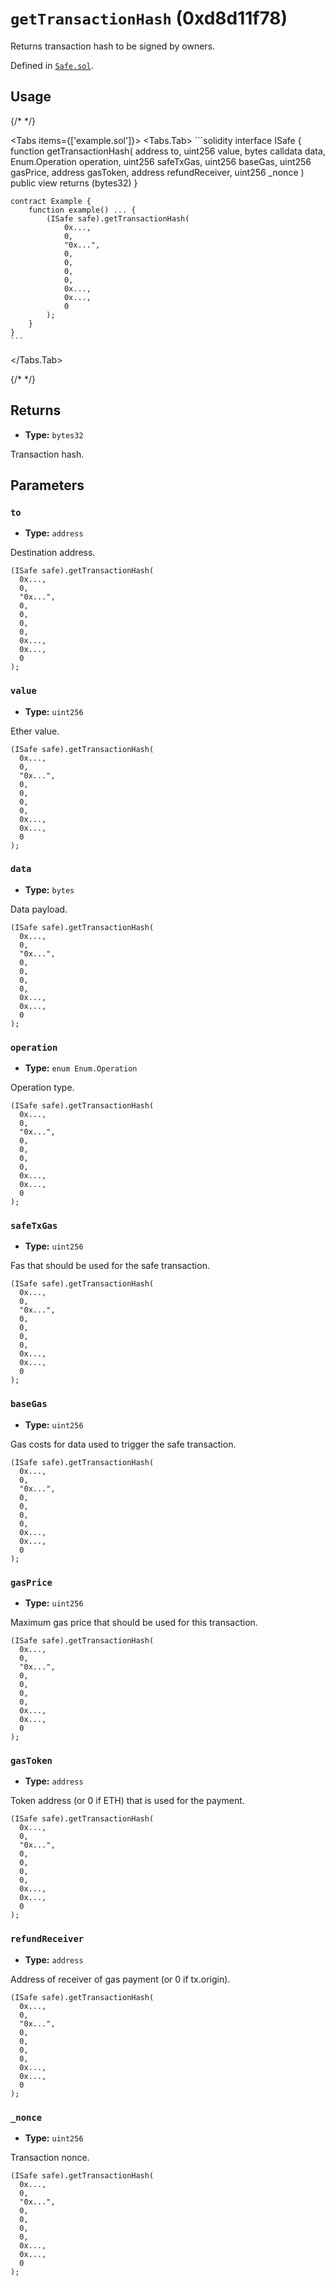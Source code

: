 



# `getTransactionHash` (0xd8d11f78)



Returns transaction hash to be signed by owners.




Defined in [`Safe.sol`](https://github.com/safe-global/safe-smart-account/tree/v1.4.1/contracts/Safe.sol#L427).


## Usage

{/* <!-- vale off --> */}

<Tabs items={['example.sol']}>
  <Tabs.Tab>
    ```solidity
    interface ISafe {
        function getTransactionHash(
            address to,
            uint256 value,
            bytes calldata data,
            Enum.Operation operation,
            uint256 safeTxGas,
            uint256 baseGas,
            uint256 gasPrice,
            address gasToken,
            address refundReceiver,
            uint256 _nonce
        ) public view returns (bytes32)
    }

    contract Example {
        function example() ... {
            (ISafe safe).getTransactionHash(
                0x...,
                0,
                "0x...",
                0,
                0,
                0,
                0,
                0x...,
                0x...,
                0
            );
        }
    }
    ```
  </Tabs.Tab>
</Tabs>

{/* <!-- vale on --> */}

## Returns



  - **Type:** `bytes32`

  Transaction hash.




## Parameters

### `to`

  - **Type:** `address`

  Destination address.

  ```solidity focus=2
  (ISafe safe).getTransactionHash(
    0x...,
    0,
    "0x...",
    0,
    0,
    0,
    0,
    0x...,
    0x...,
    0
  );
  ```


### `value`

  - **Type:** `uint256`

  Ether value.

  ```solidity focus=3
  (ISafe safe).getTransactionHash(
    0x...,
    0,
    "0x...",
    0,
    0,
    0,
    0,
    0x...,
    0x...,
    0
  );
  ```


### `data`

  - **Type:** `bytes`

  Data payload.

  ```solidity focus=4
  (ISafe safe).getTransactionHash(
    0x...,
    0,
    "0x...",
    0,
    0,
    0,
    0,
    0x...,
    0x...,
    0
  );
  ```


### `operation`

  - **Type:** `enum Enum.Operation`

  Operation type.

  ```solidity focus=5
  (ISafe safe).getTransactionHash(
    0x...,
    0,
    "0x...",
    0,
    0,
    0,
    0,
    0x...,
    0x...,
    0
  );
  ```


### `safeTxGas`

  - **Type:** `uint256`

  Fas that should be used for the safe transaction.

  ```solidity focus=6
  (ISafe safe).getTransactionHash(
    0x...,
    0,
    "0x...",
    0,
    0,
    0,
    0,
    0x...,
    0x...,
    0
  );
  ```


### `baseGas`

  - **Type:** `uint256`

  Gas costs for data used to trigger the safe transaction.

  ```solidity focus=7
  (ISafe safe).getTransactionHash(
    0x...,
    0,
    "0x...",
    0,
    0,
    0,
    0,
    0x...,
    0x...,
    0
  );
  ```


### `gasPrice`

  - **Type:** `uint256`

  Maximum gas price that should be used for this transaction.

  ```solidity focus=8
  (ISafe safe).getTransactionHash(
    0x...,
    0,
    "0x...",
    0,
    0,
    0,
    0,
    0x...,
    0x...,
    0
  );
  ```


### `gasToken`

  - **Type:** `address`

  Token address (or 0 if ETH) that is used for the payment.

  ```solidity focus=9
  (ISafe safe).getTransactionHash(
    0x...,
    0,
    "0x...",
    0,
    0,
    0,
    0,
    0x...,
    0x...,
    0
  );
  ```


### `refundReceiver`

  - **Type:** `address`

  Address of receiver of gas payment (or 0 if tx.origin).

  ```solidity focus=10
  (ISafe safe).getTransactionHash(
    0x...,
    0,
    "0x...",
    0,
    0,
    0,
    0,
    0x...,
    0x...,
    0
  );
  ```


### `_nonce`

  - **Type:** `uint256`

  Transaction nonce.

  ```solidity focus=11
  (ISafe safe).getTransactionHash(
    0x...,
    0,
    "0x...",
    0,
    0,
    0,
    0,
    0x...,
    0x...,
    0
  );
  ```





